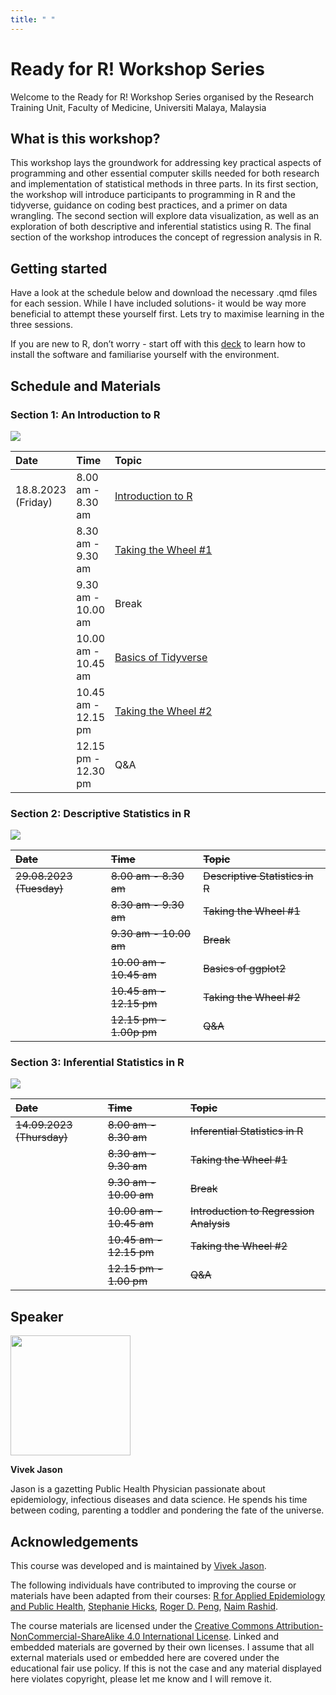 ```yaml
---
title: " "
---
```


# **Ready for R! Workshop Series**

Welcome to the Ready for R! Workshop Series organised by the Research Training Unit, Faculty of Medicine, Universiti Malaya, Malaysia

## **What is this workshop?**

This workshop lays the groundwork for addressing key practical aspects of programming and other essential computer skills needed for both research and implementation of statistical methods in three parts. In its first section, the workshop will introduce participants to programming in R and the tidyverse, guidance on coding best practices, and a primer on data wrangling. The second section will explore data visualization, as well as an exploration of both descriptive and inferential statistics using R. The final section of the workshop introduces the concept of regression analysis in R.

## **Getting started**

Have a look at the schedule below and download the necessary .qmd files for each session. While I have included solutions- it would be way more beneficial to attempt these yourself first. Lets try to maximise learning in the three sessions.

If you are new to R, don't worry - start off with this [deck](http://vivekjason.com/StatsComputingR_sbdr2023/installation.html#/title-slide) to learn how to install the software and familiarise yourself with the environment.

## Schedule and Materials

### Section 1: An Introduction to R

![](images/intro.png)

| Date               | Time                | Topic                                                                                                                                                                                                      |
|:-------------------|:--------------------|:-----------------------------------------------------------------------------------------------------------------------------------------------------------------------------------------------------------|
| 18.8.2023 (Friday) | 8.00 am - 8.30 am   | [I](https://github.com/vivekjason/readyforR_rtufom2023/blob/main/introduction.qmd)[ntroduction to R](https://github.com/vivekjason/readyforR_rtufom2023/blob/main/introduction.qmd "Introduction Content") |
|                    | 8.30 am - 9.30 am   | [Taking the Wheel #1](https://github.com/vivekjason/readyforR_rtufom2023/blob/main/introduction_tutorial.qmd "Introduction Tutorial")                                                                      |
|                    | 9.30 am - 10.00 am  | Break                                                                                                                                                                                                      |
|                    | 10.00 am - 10.45 am | [Basics of Tidyverse](https://github.com/vivekjason/readyforR_rtufom2023/blob/main/data_wranggling.qmd "Data Wranggling Content")                                                                          |
|                    | 10.45 am - 12.15 pm | [Taking the Wheel #2](https://github.com/vivekjason/readyforR_rtufom2023/blob/main/data_wranggling_tutorial.qmd "Data Wranggling Tutorial")                                                                |
|                    | 12.15 pm - 12.30 pm | Q&A                                                                                                                                                                                                        |

### Section 2: Descriptive Statistics in R 

![](images/coming_soon3.jpg){fig-align="center"}

| ~~Date~~                 | ~~Time~~                | ~~Topic~~                       |
|:---------------------|:--------------------|:----------------------------|
| ~~29.08.2023 (Tuesday)~~ | ~~8.00 am - 8.30 am~~   | ~~Descriptive Statistics in R~~ |
|                          | ~~8.30 am - 9.30 am~~   | ~~Taking the Wheel #1~~         |
|                          | ~~9.30 am - 10.00 am~~  | ~~Break~~                       |
|                          | ~~10.00 am - 10.45 am~~ | ~~Basics of ggplot2~~           |
|                          | ~~10.45 am - 12.15 pm~~ | ~~Taking the Wheel #2~~         |
|                          | ~~12.15 pm - 1.00p pm~~ | ~~Q&A~~                         |

### Section 3: Inferential Statistics in R 

![](images/coming_soon3.jpg){fig-align="center"}

| ~~Date~~                  | ~~Time~~                | ~~Topic~~                               |
|:--------------------|:------------------|:-------------------------------|
| ~~14.09.2023 (Thursday)~~ | ~~8.00 am - 8.30 am~~   | ~~Inferential Statistics in R~~         |
|                           | ~~8.30 am - 9.30 am~~   | ~~Taking the Wheel #1~~                 |
|                           | ~~9.30 am - 10.00 am~~  | ~~Break~~                               |
|                           | ~~10.00 am - 10.45 am~~ | ~~Introduction to Regression Analysis~~ |
|                           | ~~10.45 am - 12.15 pm~~ | ~~Taking the Wheel #2~~                 |
|                           | ~~12.15 pm - 1.00 pm~~  | ~~Q&A~~                                 |

## Speaker

![](images/1688354405314.png){fig-align="left" width="2in"}

**Vivek Jason**

Jason is a gazetting Public Health Physician passionate about epidemiology, infectious diseases and data science. He spends his time between coding, parenting a toddler and pondering the fate of the universe.

## **Acknowledgements**

This course was developed and is maintained by [Vivek Jason](https://github.com/vivekjason).

The following individuals have contributed to improving the course or materials have been adapted from their courses: [R for Applied Epidemiology and Public Health](https://epirhandbook.com/en/), [Stephanie Hicks](https://www.stephaniehicks.com/), [Roger D. Peng](https://github.com/rdpeng), [Naim Rashid](https://naimurashid.github.io/).

The course materials are licensed under the [Creative Commons Attribution-NonCommercial-ShareAlike 4.0 International License](https://creativecommons.org/licenses/by-nc-sa/4.0/). Linked and embedded materials are governed by their own licenses. I assume that all external materials used or embedded here are covered under the educational fair use policy. If this is not the case and any material displayed here violates copyright, please let me know and I will remove it.
